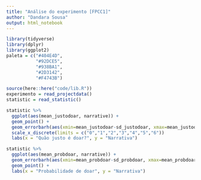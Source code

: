 ```yaml
---
title: "Análise do experimento [FPCC1]"
author: "Dandara Sousa"
output: html_notebook
---
```



```r
library(tidyverse)
library(dplyr)
library(ggplot2)
paleta = c("#404E4D",
           "#92DCE5",
           "#938BA1",
           "#2D3142",
           "#F4743B")
```

```r
source(here::here("code/lib.R"))
experimento = read_projectdata()
statistic = read_statistic()
```

```r
statistic %>%
  ggplot(aes(mean_justodoar, narrative)) +
  geom_point() +
  geom_errorbarh(aes(xmin=mean_justodoar-sd_justodoar, xmax=mean_justodoar+sd_justodoar)) +
  scale_x_discrete(limits = c("0","1","2","3","4","5","6"))
  labs(x = "Quão justo é doar?", y = "Narrativa")
```

```r
statistic %>%
  ggplot(aes(mean_probdoar, narrative)) +
  geom_errorbarh(aes(xmin=mean_probdoar-sd_probdoar, xmax=mean_probdoar+sd_probdoar)) +
  geom_point() +
  labs(x = "Probabilidade de doar", y = "Narrativa")
```
